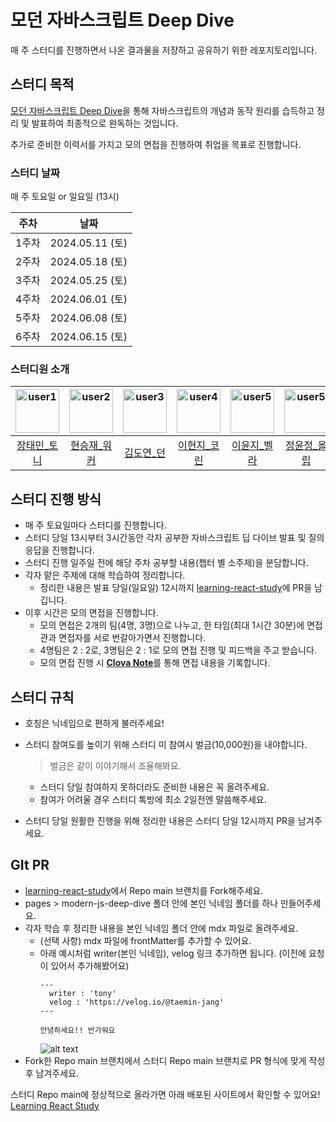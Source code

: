 # 모던 자바스크립트 Deep Dive
매 주 스터디를 진행하면서 나온 결과물을 저장하고 공유하기 위한 레포지토리입니다.

## 스터디 목적

[모던 자바스크립트 Deep Dive](https://product.kyobobook.co.kr/detail/S000001766445)을 통해 자바스크립트의 개념과 동작 원리를 습득하고 정리 및 발표하여 최종적으로 완독하는 것입니다.

추가로 준비한 이력서를 가지고 모의 면접을 진행하여 취업을 목표로 진행합니다.

### 스터디 날짜
매 주 토요일 or 일요일 (13시)

| 주차 | 날짜 |
| :---: | :---: |
| 1주차 | 2024.05.11 (토) |
| 2주차 | 2024.05.18 (토) |
| 3주차 | 2024.05.25 (토) |
| 4주차 | 2024.06.01 (토) |
| 5주차 | 2024.06.08 (토) |
| 6주차 | 2024.06.15 (토) |

### 스터디원 소개
| <img src="https://github.com/taemin-jang.png?size=70" width="70" height="70" alt="user1"/> |<img src="https://github.com/goldmayo.png?size=70" width="70" height="70" alt="user2"/> | <img src="https://github.com/kimdoyeonn.png?size=70" width="70" height="70" alt="user3"/> | <img src="https://github.com/hyeonzii.png?size=70" width="70" height="70" alt="user4"/> | <img src="https://github.com/yunjiisy.png?size=70" width="70" height="70" alt="user5"/> | <img src="https://github.com/busy-joj.png?size=70" width="70" height="70" alt="user5"/> | <img src="https://github.com/Joseunghyo7742.png?size=70" width="70" height="70" alt="user5"/> |
|:---:|:---:|:---:|:---:|:---:|:---:|:---:|
| [장태민_토니](https://github.com/taemin-jang) | [현승재_워커](https://github.com/goldmayo) | [김도연_던](https://github.com/kimdoyeonn) | [이현지_코린](https://github.com/hyeonzii) | [이윤지_벨라](https://github.com/yunjiisy) | [정윤정_올립](https://github.com/busy-joj) | [조승효_모아나](https://github.com/Joseunghyo7742) |

## 스터디 진행 방식

- 매 주 토요일마다 스터디를 진행합니다.
- 스터디 당일 13시부터 3시간동안 각자 공부한 자바스크립트 딥 다이브 발표 및 질의응답을 진행합니다.
- 스터디 진행 일주일 전에 해당 주차 공부할 내용(챕터 별 소주제)을 분담합니다.
- 각자 맡은 주제에 대해 학습하여 정리합니다.
    - 정리한 내용은 발표 당일(일요일) 12시까지 [learning-react-study](https://github.com/FE-HelpStudy/learning-react-study)에 PR을 남깁니다.
- 이후 시간은 모의 면접을 진행합니다.
    - 모의 면접은 2개의 팀(4명, 3명)으로 나누고, 한 타임(최대 1시간 30분)에 면접관과 면접자를 서로 번갈아가면서 진행합니다.
    - 4명팀은 2 : 2로, 3명팀은 2 : 1로 모의 면접 진행 및 피드백을 주고 받습니다.
    - 모의 면접 진행 시 [**Clova Note**](https://clovanote.naver.com/)를 통해 면접 내용을 기록합니다.

## 스터디 규칙

- 호칭은 닉네임으로 편하게 불러주세요!
- 스터디 참여도를 높이기 위해 스터디 미 참여시 벌금(10,000원)을 내야합니다.
    
    > 벌금은 같이 이야기해서 조율해봐요.
    > 
    - 스터디 당일 참여하지 못하더라도 준비한 내용은 꼭 올려주세요.
    - 참여가 어려울 경우 스터디 톡방에 최소 2일전엔 말씀해주세요.
- 스터디 당일 원활한 진행을 위해 정리한 내용은 스터디 당일 12시까지 PR을 남겨주세요.

## GIt PR

- [learning-react-study](https://github.com/FE-HelpStudy/learning-react-study)에서 Repo main 브랜치를 Fork해주세요.
- pages > modern-js-deep-dive 폴더 안에 본인 닉네임 폴더를 하나 만들어주세요.
- 각자 학습 후 정리한 내용을 본인 닉네임 폴더 안에 mdx 파일로 올려주세요.
  - (선택 사항) mdx 파일에 frontMatter를 추가할 수 있어요.
  - 아래 예시처럼 writer(본인 닉네임), velog 링크 추가하면 됩니다. (이전에 요청이 있어서 추가해봤어요)
    ```mdx
    ---
      writer : 'tony'
      velog : 'https://velog.io/@taemin-jang'
    ---

    안녕하세요!! 반가워요
    ```
    ![alt text](../modern-react-deep-dive/image.png)
- Fork한 Repo main 브랜치에서 스터디 Repo main 브랜치로 PR 형식에 맞게 작성 후 남겨주세요.

스터디 Repo main에 정상적으로 올라가면 아래 배포된 사이트에서 확인할 수 있어요!
[Learning React Study](https://learning-react-study.vercel.app/)